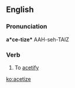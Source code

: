 ==English==

===Pronunciation===
'''a*ce-tize*'''
AAH-seh-TAIZ

===Verb===
{{en-verb|acetiz|ing}}

# {{context|rare|lang=en}} To [[acetify]]

[[ko:acetize]]